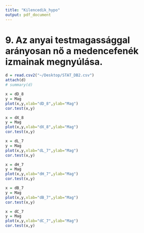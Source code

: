 ```yaml
---
title: "Kilencedik_hypo"
output: pdf_document
---
```


# 9. Az anyai testmagassággal arányosan nő a medencefenék izmainak megnyúlása.

```r
d = read.csv2("~/Desktop/STAT_DB2.csv")
attach(d)
# summary(d)
```

```r
x = dD_8
y = Mag
plot(x,y,xlab="dD_8",ylab="Mag")
cor.test(x,y)
```

```r
x = dX_8
y = Mag
plot(x,y,xlab="dX_8",ylab="Mag")
cor.test(x,y)
```


```r
x = dL_7
y = Mag
plot(x,y,xlab="dL_7",ylab="Mag")
cor.test(x,y)
```

```r
x = dH_7
y = Mag
plot(x,y,xlab="dH_7",ylab="Mag")
cor.test(x,y)
```

```r
x = dB_7
y = Mag
plot(x,y,xlab="dB_7",ylab="Mag")
cor.test(x,y)
```

```r
x = dC_7
y = Mag
plot(x,y,xlab="dC_7",ylab="Mag")
cor.test(x,y)
```

